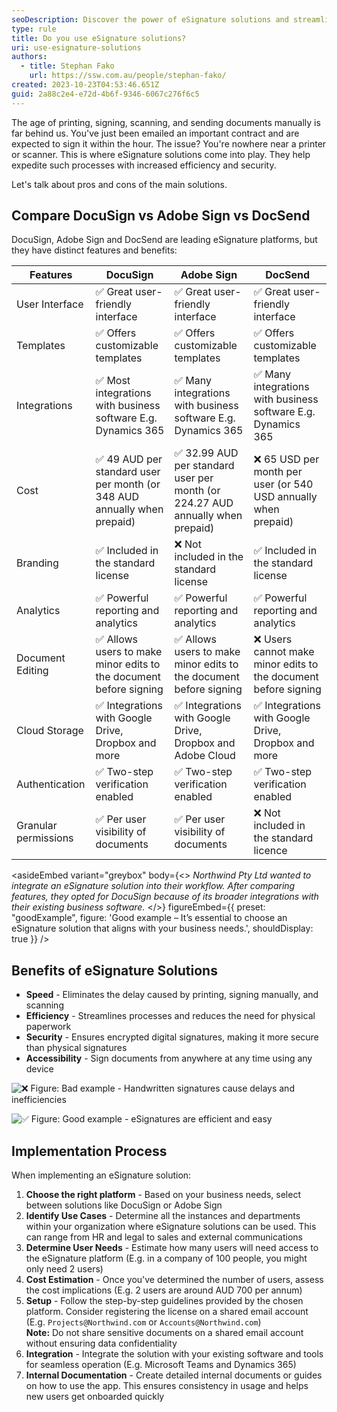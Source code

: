 ```yaml
---
seoDescription: Discover the power of eSignature solutions and streamline your document signing processes with increased efficiency, security, and speed.
type: rule
title: Do you use eSignature solutions?
uri: use-esignature-solutions
authors:
  - title: Stephan Fako
    url: https://ssw.com.au/people/stephan-fako/
created: 2023-10-23T04:53:46.651Z
guid: 2a88c2e4-e72d-4b6f-9346-6067c276f6c5
---
```


The age of printing, signing, scanning, and sending documents manually is far behind us. You've just been emailed an important contract and are expected to sign it within the hour. The issue? You're nowhere near a printer or scanner. This is where eSignature solutions come into play. They help expedite such processes with increased efficiency and security.

Let's talk about pros and cons of the main solutions.
## Compare DocuSign vs Adobe Sign vs DocSend

DocuSign, Adobe Sign and DocSend are leading eSignature platforms, but they have distinct features and benefits:

| Features             | DocuSign                                                                 | Adobe Sign                                                                     | DocSend                                                         |
| -------------------- | ------------------------------------------------------------------------ | ------------------------------------------------------------------------------ | --------------------------------------------------------------- |
| User Interface       | ✅ Great user-friendly interface                                         | ✅ Great user-friendly interface                                               | ✅ Great user-friendly interface                                |
| Templates            | ✅ Offers customizable templates                                         | ✅ Offers customizable templates                                               | ✅ Offers customizable templates                                |
| Integrations         | ✅ Most integrations with business software E.g. Dynamics 365            | ✅ Many integrations with business software E.g. Dynamics 365                  | ✅ Many integrations with business software E.g. Dynamics 365   |
| Cost                 | ✅ 49 AUD per standard user per month (or 348 AUD annually when prepaid) | ✅ 32.99 AUD per standard user per month (or 224.27 AUD annually when prepaid) | ❌ 65 USD per month per user (or 540 USD annually when prepaid) |
| Branding             | ✅ Included in the standard license                                      | ❌ Not included in the standard license                                        | ✅ Included in the standard license                             |
| Analytics            | ✅ Powerful reporting and analytics                                      | ✅ Powerful reporting and analytics                                            | ✅ Powerful reporting and analytics                             |
| Document Editing     | ✅ Allows users to make minor edits to the document before signing       | ✅ Allows users to make minor edits to the document before signing             | ❌ Users cannot make minor edits to the document before signing |
| Cloud Storage        | ✅ Integrations with Google Drive, Dropbox and more                      | ✅ Integrations with Google Drive, Dropbox and Adobe Cloud                     | ✅ Integrations with Google Drive, Dropbox and more             |
| Authentication       | ✅ Two-step verification enabled                                         | ✅ Two-step verification enabled                                               | ✅ Two-step verification enabled                                |
| Granular permissions | ✅ Per user visibility of documents                                      | ✅ Per user visibility of documents                                            | ❌ Not included in the standard licence                         |

<asideEmbed
  variant="greybox"
  body={<>
    _Northwind Pty Ltd wanted to integrate an eSignature solution into their workflow. After comparing features, they opted for DocuSign because of its broader integrations with their existing business software._
  </>}
  figureEmbed={{
    preset: "goodExample",
    figure: 'Good example – It’s essential to choose an eSignature solution that aligns with your business needs.',
    shouldDisplay: true
  }}
/>

## Benefits of eSignature Solutions

- **Speed** - Eliminates the delay caused by printing, signing manually, and scanning
- **Efficiency** - Streamlines processes and reduces the need for physical paperwork
- **Security** - Ensures encrypted digital signatures, making it more secure than physical signatures
- **Accessibility** - Sign documents from anywhere at any time using any device

![❌ Figure: Bad example - Handwritten signatures cause delays and inefficiencies](how-to-digitize-your-signature-so-youre-ready-for-online-document-signing.jpg)

![✅ Figure: Good example - eSignatures are efficient and easy](signature_gump.png.img.png)

## Implementation Process

When implementing an eSignature solution:

1. **Choose the right platform** - Based on your business needs, select between solutions like DocuSign or Adobe Sign
2. **Identify Use Cases** - Determine all the instances and departments within your organization where eSignature solutions can be used. This can range from HR and legal to sales and external communications
3. **Determine User Needs** - Estimate how many users will need access to the eSignature platform (E.g. in a company of 100 people, you might only need 2 users)
4. **Cost Estimation** - Once you've determined the number of users, assess the cost implications (E.g. 2 users are around AUD 700 per annum)
5. **Setup** - Follow the step-by-step guidelines provided by the chosen platform. Consider registering the license on a shared email account (E.g. `Projects@Northwind.com` or `Accounts@Northwind.com`)\
   **Note:** Do not share sensitive documents on a shared email account without ensuring data confidentiality
6. **Integration** - Integrate the solution with your existing software and tools for seamless operation (E.g. Microsoft Teams and Dynamics 365)
7. **Internal Documentation** - Create detailed internal documents or guides on how to use the app. This ensures consistency in usage and helps new users get onboarded quickly
